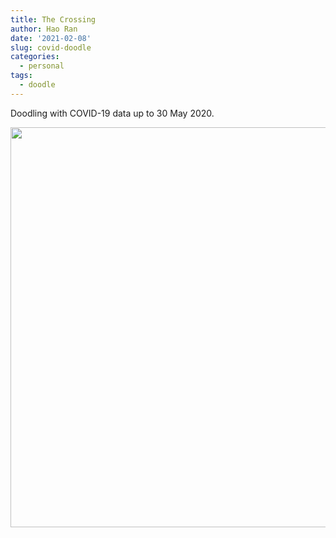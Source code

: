 ```yaml
---
title: The Crossing
author: Hao Ran
date: '2021-02-08'
slug: covid-doodle
categories:
  - personal
tags:
  - doodle
---
```


Doodling with COVID-19 data up to 30 May 2020.

![](images/crossing.png){width=640px height=640px}

